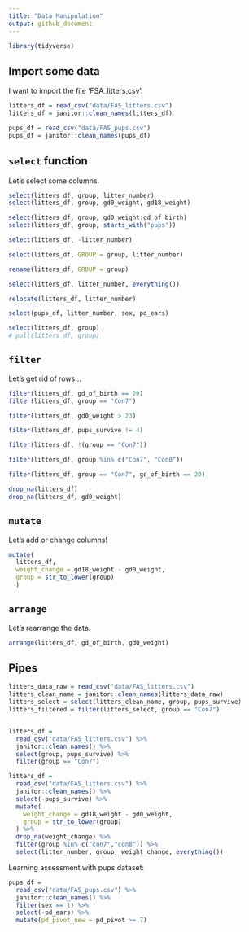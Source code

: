 ```yaml
---
title: "Data Manipulation"
output: github_document
---
```


```r
library(tidyverse)
```

## Import some data

I want to import the file 'FSA_litters.csv'.

```r
litters_df = read_csv("data/FAS_litters.csv")
litters_df = janitor::clean_names(litters_df)

pups_df = read_csv("data/FAS_pups.csv")
pups_df = janitor::clean_names(pups_df)
```

## `select` function 

Let's select some columns.

```r
select(litters_df, group, litter_number)
select(litters_df, group, gd0_weight, gd18_weight)

select(litters_df, group, gd0_weight:gd_of_birth)
select(litters_df, group, starts_with("pups"))

select(litters_df, -litter_number)

select(litters_df, GROUP = group, litter_number)

rename(litters_df, GROUP = group)

select(litters_df, litter_number, everything())

relocate(litters_df, litter_number)

select(pups_df, litter_number, sex, pd_ears)

select(litters_df, group)
# pull(litters_df, group)
```

## `filter`

Let's get rid of rows...

```r
filter(litters_df, gd_of_birth == 20)
filter(litters_df, group == "Con7")

filter(litters_df, gd0_weight > 23)

filter(litters_df, pups_survive != 4)

filter(litters_df, !(group == "Con7"))

filter(litters_df, group %in% c("Con7", "Con8"))

filter(litters_df, group == "Con7", gd_of_birth == 20)

drop_na(litters_df)
drop_na(litters_df, gd0_weight)
```

## `mutate`

Let's add or change columns!

```r
mutate(
  litters_df, 
  weight_change = gd18_weight - gd0_weight,
  group = str_to_lower(group)
  )
```

## `arrange` 

Let's rearrange the data.

```r
arrange(litters_df, gd_of_birth, gd0_weight)
```

## Pipes

```r
litters_data_raw = read_csv("data/FAS_litters.csv")
litters_clean_name = janitor::clean_names(litters_data_raw)
litters_select = select(litters_clean_name, group, pups_survive)
litters_filtered = filter(litters_select, group == "Con7")


litters_df =
  read_csv("data/FAS_litters.csv") %>% 
  janitor::clean_names() %>% 
  select(group, pups_survive) %>% 
  filter(group == "Con7")

litters_df =
  read_csv("data/FAS_litters.csv") %>% 
  janitor::clean_names() %>% 
  select(-pups_survive) %>% 
  mutate(
    weight_change = gd18_weight - gd0_weight,
    group = str_to_lower(group)
  ) %>% 
  drop_na(weight_change) %>% 
  filter(group %in% c("con7","con8")) %>% 
  select(litter_number, group, weight_change, everything())
```

Learning assessment with pups dataset:
```r
pups_df = 
  read_csv("data/FAS_pups.csv") %>% 
  janitor::clean_names() %>% 
  filter(sex == 1) %>% 
  select(-pd_ears) %>% 
  mutate(pd_pivot_new = pd_pivot >= 7)
```


